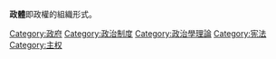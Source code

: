 {{Catnav|頁面分類|人類社會|組織|機構|政府}}
{{Catnav|頁面分類|人類社會|政治|政治制度}}
{{Catnav|頁面分類|人類社會|政治|政府}}


{{Commonscat|Forms of government}}
{{catmore}}

'''政體'''即政權的組織形式。

[[Category:政府|Category:政府]]
[[Category:政治制度|Category:政治制度]]
[[Category:政治學理論|Category:政治學理論]]
[[Category:宪法|Category:宪法]]
[[Category:主权|Category:主权]]